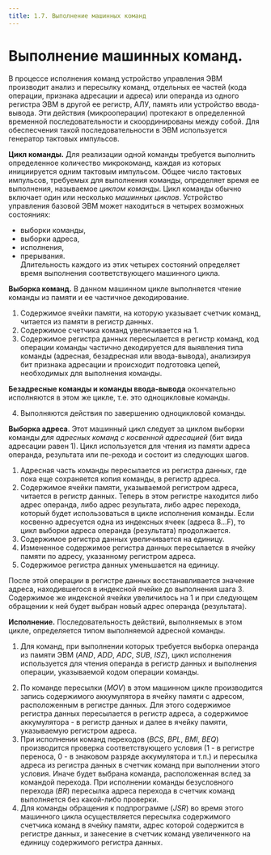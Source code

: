 ```yaml
---
title: 1.7. Выполнение машинных команд
---
```


# Выполнение машинных команд.

В процессе исполнения команд устройство управления ЭВМ производит анализ и пересылку команд,
отдельных ее частей (кода операции, признака адресации и адреса) или операнда из одного регистра ЭВМ в другой ее регистр, АЛУ, память или устройство ввода-вывода. 
Эти действия (микрооперации) протекают в определенной временной последовательности и скоординированы между собой.
Для обеспесчения такой последовательности в ЭВМ используется генератор тактовых импульсов.

**Цикл команды.** Для реализации одной команды требуется выполнить определенное количество микрокоманд, каждая из которых инициируется одним тактовым импульсом.
Общее число тактовых импульсов, требуемых для выполнения команды, определяет время ее выполнения, называемое *циклом команды*.
Цикл команды обычно включает один или несколько *машинных циклов*. Устройство управления базовой ЭВМ может находиться в четырех возможных состояниях: 
* выборки команды,
* выборки адреса,
* исполнения,
* прерывания.<br/>
Длительность каждого из этих четырех состояний определяет время выполнения соответствующего машинного цикла.

[comment]: # (// TODO: Основные действия, выполняемые ЭВМ во время каждого из машинных циклов, описаны ниже и проиллюстрированы на рис. 1.4.)
[comment]: # (//TODO: Переименовать рисунок 1.4 на этой странице в 1.5)

**Выборка команд.** В данном машинном цикле выполняется чтение команды из памяти и ее частичное декодирование.
1.	Содержимое ячейки памяти, на которую указывает счетчик команд, читается из памяти в регистр данных.
2.  Содержимое счетчика команд увеличивается на 1.
3.	Содержимое регистра данных пересылается в регистр команд, код операции команды частично декодируется для выявления типа команды 
(адресная, безадресная или ввода-вывода),
анализируя бит признака адресации и происходит подготовка цепей, необходимых для выполнения команды.

**Безадресные команды и команды ввода-вывода** окончательно исполняются в этом же цикле, т.е. это одноцикловые команды.

4.  Выполняются действия по завершению одноцикловой команды.

**Выборка адреса**. Этот машинный цикл следует за циклом выборки команды *для адресных команд с косвенной адресацией* (бит вида адресации равен 1). 
Цикл используется для чтения из памяти адреса операнда, результата или пе-рехода и состоит из следующих шагов.

1.	Адресная часть команды пересылается из регистра данных, где пока еще сохраняется копия команды, в регистр адреса.
2.	Содержимое ячейки памяти, указываемой регистром адреса, читается в регистр данных. Теперь в этом регистре находится либо адрес операнда, 
либо адрес результата, либо адрес перехода, который будет использоваться в цикле исполнения команды. 
Если косвенно адресуется одна из индексных ячеек (адреса 8...F), то цикл выборки адреса операнда (результата) продолжается.
3.	Содержимое регистра данных увеличивается на единицу.
4.	Измененное содержимое регистра данных пересылается в ячейку памяти по адресу, указанному регистром адреса.
5.	Содержимое регистра данных уменьшается на единицу.

После этой операции в регистре данных восстанавливается значение адреса, находившегося в индексной ячейке до выполнения шага 3.
Содержимое же индексной ячейки увеличилось на 1 и при следующем обращении к ней будет выбран новый адрес операнда (результата).
	
**Исполнение.** Последовательность действий, выполняемых в этом цикле, определяется типом выполняемой адресной команды.
1.	Для команд, при выполнении которых требуется выборка операнда из памяти ЭВМ (*AND*, *ADD*, *ADC*, *SUB*, *ISZ*),
цикл исполнения используется для чтения операнда в регистр данных и выполнения операции, указываемой кодом операции команды.

[comment]: # (// TODO: Пример цикла исполнения команды *ADD 21* приведен на рис. 1.4, д, е, ж, з.)

2.	По команде пересылки (*MOV*) в этом машинном цикле производится запись содержимого аккумулятора в ячейку памяти  с адресом, расположенным в регистре данных. 
Для этого содержимое регистра данных пересылается в регистр адреса, а содержимое аккумулятора - в регистр данных и далее в ячейку памяти, указываемую регистром адреса.
3.	При исполнении команд переходов (*BCS*, *BPL*, *BMI*, *BEQ*) производится проверка соответствующего условия
(1 - в регистре переноса, 0 - в знаковом разряде аккумулятора и т.п.) и пересылка адреса из регистра данных в счетчик команд при выполнении этого условия. 
Иначе будет выбрана команда, расположенная вслед за командой перехода. 
При исполнении команды безусловного перехода (*BR*) пересылка адреса перехода в счетчик команд выполняется без какой-либо проверки.
4.	Для команды обращения к подпрограмме (*JSR*) во время этого машинного цикла осуществляется пересылка содержимого счетчика команд в ячейку памяти,
адрес которой содержится в регистре данных, и занесение в счетчик команд увеличенного на единицу содержимого регистра данных.
